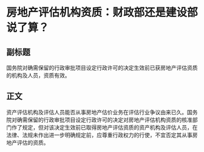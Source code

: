 # 房地产评估机构资质：财政部还是建设部说了算？
## 副标题
国务院对确需保留的行政审批项目设定行政许可的决定生效前已获房地产评估资质的机构及人员，资质有效。
## 正文
资产评估机构及评估人员能否从事房地产估价业务在评估行业争议由来已久。国务院对确需保留的行政审批项目设定行政许可的决定对房地产评估机构资质的核准部门作了规定，但对该决定生效前已取得房地产评估资质的资产机构及评估人员，在法律、法规未作出进一步明确规定前，应尊重行政权力的行使，不宜否定其从事房地产评估的资质。